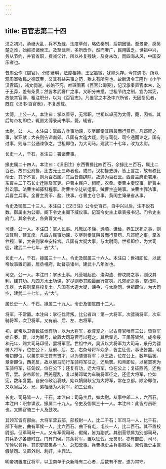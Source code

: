 ```yaml
---
---
---
```

title: 百官志第二十四
---

汉之初兴，承继大乱，兵不及戢，法度草创，略依秦制，后嗣因循。至景帝，感吴楚之难，始抑损诸侯王。及至武帝，多所改作，然而奢广，民用匮乏。世祖中兴，务从节约，并官省职，费减亿计，所以补复残缺，及身未改，而四海从风，中国安乐者也。

昔周公作《周官》，分职著明，法度相持，王室虽微，犹能久存。今其遗书，所以观周室牧民之德既至，又其有益来事之范，殆未有所穷也。故新汲令王隆作《小学汉官篇》，诸文倜说，较略不究。唯班固著《百官公卿表》，记汉承秦置官本末，讫于王莽，差有条贯；然皆孝武奢广之事，又职分未悉。世祖节约之制，宜为常宪，故依其官簿，粗注职分，以为《百官志》。凡置官之本及中兴所省，无因复见者，既在《汉书·百官表》，不复悉载。

太傅，上公一人。本注曰：掌以善导，无常职。世祖以卓茂为太傅，薨，因省。其后每帝初即位，辄置太傅录尚书事，薨，辄省。

太尉，公一人。本注曰：掌四方兵事功课，岁尽即奏其殿最而行赏罚。凡郊祀之事，掌亚献；大丧则告谥南郊。凡国有大造大疑，则与司徒、司空通而论之。国有过事，则与二公通谏争之。世祖即位，为大司马。建武二十七年，改为太尉。

长史一人，千石。本注曰：署诸曹事。

掾史属二十四人。本注曰：《汉旧注》东西曹掾比四百石，余掾比三百石，属比二百石，故曰公府掾，比古元士三命者也。或曰，汉初掾史辟，皆上言之，故有秩比命士，其所不言，则为百石属。其后皆自辟除，故通为百石云。西曹主府史署用。东曹主二千石长史迁除及军吏。户曹主民户、祠祀、农桑。奏曹主奏议事。辞曹主辞讼事。法曹主邮驿科程事。尉曹主卒徒转运事。贼曹主盗贼事。决曹主罪法事。兵曹主兵事。金曹主货币、盐、铁事。仓曹主仓谷事。黄阁主簿录省从事。

令史及御属二十三人。本注曰：《汉旧注》公令史百石，自中兴以后，注不说石数。御属主为公卿。阁下令史主阁下威仪事。记室令史主上章表报书记。门令史主府门。其余令史，各典曹文书。

司徒，公一人。本注曰：掌人民事。凡教民孝悌、逊顺、谦俭，养生送死之事，则议其制，建其度。凡四方民事功课，岁尽则奏其殿最而行赏罚。凡郊祀之事，掌省牲视氵翟，大丧则掌奉安梓宫。凡国有大疑大事，与太尉同。世祖即位，为大司徒，建武二十七年，去“大”。

长史一人，千石。掾属三十一人。令史及御属三十六人。本注曰：世祖即位，以武帝故事置司直，居丞相府，助督录诸州，建武十八年省也。

司空，公一人。本注曰：掌水土事。凡营城起邑、浚沟洫、修坟防之事，则议其利，建其功。凡四方水土功课，岁尽则奏其殿最而行赏罚。凡郊祀之事，掌扫除、乐器，大丧则掌将校复土。凡国有大造大疑，谏争，与太尉同。世祖即位，为大司空，建武二十七年，去“大”。

属长史一人，千石。掾属二十九人。令史及御属四十二人。

将军，不常置。本注曰：掌征伐背叛。比公者四：第一大将军，次骠骑将军，次车骑将军，次卫将军。又有前、后、左、右将军。

初，武帝以卫青数征伐有功，以为大将军，欲尊宠之。以古尊官唯有三公，皆将军始自秦、晋，以为卿号，故置大司马官号以冠之。其后霍光、王凤等皆然。成帝绥和元年，赐大司马印绶，罢将军官。世祖中兴，吴汉以大将军为大司马，景丹为骠骑大将军，位在公下，及前、后、左、右杂号将军众多，皆主征伐，事讫皆罢。明帝初即位，以弟东平王苍有贤才，以为骠骑将军；以王故，位在公上，数年后罢。章帝即位，西羌反，故以舅马防行车骑将军征之，还后罢。和帝即位，以舅窦宪为车骑将军，征匈奴，位在公下；还复有功，迁大将军，位在公上；复征西羌，还免官，罢。安帝即位，西羌寇乱，复以舅邓骘为车骑将军征之，还迁大将军，位如宪，数年复罢。自安帝政治衰缺，始以嫡舅耿宝为大将军，常在京都。顺帝即位，又以皇后父、兄、弟相继为大将军，如三公焉。

长史、司马皆一人，千石。本注曰：司马主兵，如太尉。从事中郎二人，六百石。本注曰：职参谋议，掾属二十九人。令史及御属三十一人。本注曰：此皆府员职也。又赐官骑三十人及鼓吹。

其领军皆有部曲。大将军营五部，部校尉一人，比二千石；军司马一人，比千石。部下有曲，曲有军候一人，比六百石。曲下有屯，屯长一人，比二百石。其不置校尉部，但军司马一人。又有军假司马、假候，皆为副贰。其别营领属为别部司马，其兵多少各随时宜。门有门侯。其余将军，置以征伐，无员职，亦有部曲、司马、军候以领兵。其职吏部集各一人，总知营事。兵曹掾史主兵事器械。禀假掾史主禀假禁司。又置外刺、刺奸，主罪法。

明帝初置度辽将军，以卫南单于众新降有二心者，后数有不安，遂为常守。


